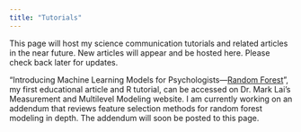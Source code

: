 ```yaml
---
title: "Tutorials"
---
```


This page will host my science communication tutorials and related articles in the near future. New articles will appear and be hosted here. Please check back later for updates.

“Introducing Machine Learning Models for Psychologists—[Random Forest](https://mmmlab.rbind.io/posts/2025-03-25-random-forest/)”, my first educational article and R tutorial, can be accessed on Dr. Mark Lai’s Measurement and Multilevel Modeling website. I am currently working on an addendum that reviews feature selection methods for random forest modeling in depth. The addendum will soon be posted to this page.